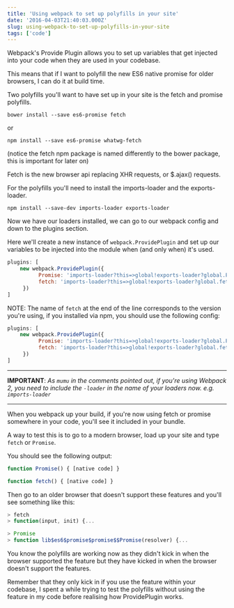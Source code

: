 ```yaml
---
title: 'Using webpack to set up polyfills in your site'
date: '2016-04-03T21:40:03.000Z'
slug: using-webpack-to-set-up-polyfills-in-your-site
tags: ['code']
---
```


Webpack's Provide Plugin allows you to set up variables that get injected into your code when they are used in your codebase.

This means that if I want to polyfill the new ES6 native promise for older browsers, I can do it at build time.



Two polyfills you'll want to have set up in your site is the fetch and promise polyfills.

`bower install --save es6-promise fetch`

or

`npm install --save es6-promise whatwg-fetch`

(notice the fetch npm package is named differently to the bower package, this is important for later on)

Fetch is the new browser api replacing XHR requests, or \$.ajax() requests.

For the polyfills you'll need to install the imports-loader and the exports-loader.

`npm install --save-dev imports-loader exports-loader`

Now we have our loaders installed, we can go to our webpack config and down to the plugins section.

Here we'll create a new instance of `webpack.ProvidePlugin` and set up our variables to be injected into the module when (and only when) it's used.

```javascript
plugins: [
    new webpack.ProvidePlugin({
          Promise: 'imports-loader?this=>global!exports-loader?global.Promise!es6-promise',
          fetch: 'imports-loader?this=>global!exports-loader?global.fetch!fetch'
     })
]

```

NOTE: The name of `fetch` at the end of the line corresponds to the version you're using, if you installed via npm, you should use the following config:

```javascript
plugins: [
    new webpack.ProvidePlugin({
          Promise: 'imports-loader?this=>global!exports-loader?global.Promise!es6-promise',
          fetch: 'imports-loader?this=>global!exports-loader?global.fetch!whatwg-fetch'
     })
]

```

---

**IMPORTANT**: _As `mumu` in the comments pointed out, if you're using Webpack 2, you need to include the `-loader` in the name of your loaders now. e.g. `imports-loader`_

---

When you webpack up your build, if you're now using fetch or promise somewhere in your code, you'll see it included in your bundle.

A way to test this is to go to a modern browser, load up your site and type `fetch` or `Promise`.

You should see the following output:

```javascript
function Promise() { [native code] }

function fetch() { [native code] }
```

Then go to an older browser that doesn't support these features and you'll see something like this:

```javascript
> fetch
> function(input, init) {...

> Promise
> function lib$es6$promise$promise$$Promise(resolver) {...
```

You know the polyfills are working now as they didn't kick in when the browser supported the feature but they have kicked in when the browser doesn't support the features.

Remember that they only kick in if you use the feature within your codebase, I spent a while trying to test the polyfills without using the feature in my code before realising how ProvidePlugin works.
